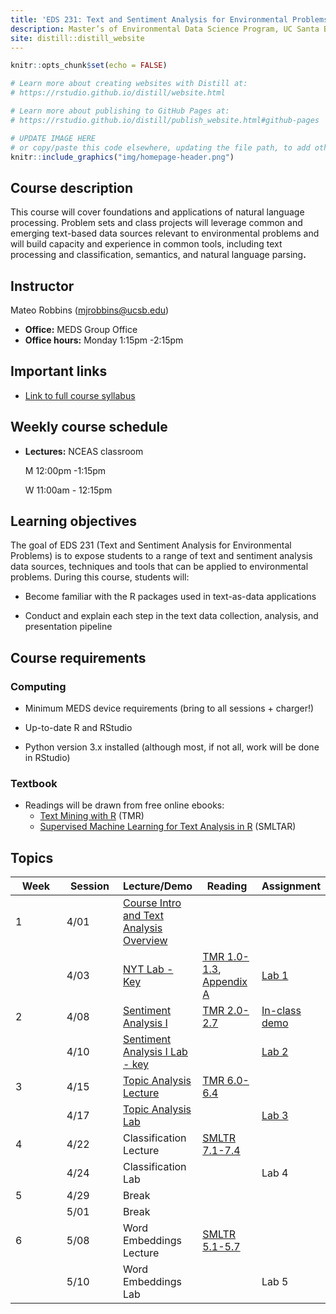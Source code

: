 ```yaml
---
title: 'EDS 231: Text and Sentiment Analysis for Environmental Problems'
description: Master’s of Environmental Data Science Program, UC Santa Barbara
site: distill::distill_website
---
```


```r
knitr::opts_chunk$set(echo = FALSE)

# Learn more about creating websites with Distill at:
# https://rstudio.github.io/distill/website.html

# Learn more about publishing to GitHub Pages at:
# https://rstudio.github.io/distill/publish_website.html#github-pages

```

```r

# UPDATE IMAGE HERE
# or copy/paste this code elsewhere, updating the file path, to add other images to your site!
knitr::include_graphics("img/homepage-header.png")
```

## Course description

This course will cover foundations and applications of natural language processing. Problem sets and class projects will leverage common and emerging text-based data sources relevant to environmental problems and will build capacity and experience in common tools, including text processing and classification, semantics, and natural language parsing**.**

## Instructor

Mateo Robbins ([mjrobbins\@ucsb.edu](mailto:mjrobbins@ucsb.edu){.email})

-   **Office:** MEDS Group Office
-   **Office hours:** Monday 1:15pm -2:15pm

## Important links

-   [Link to full course syllabus](https://docs.google.com/document/d/1BxkLEt02rBUl-HcfM7J0rfu0XpnPBOInKAsGBIz2fqc/edit?usp=sharing)

## Weekly course schedule

-   **Lectures:** NCEAS classroom

    M 12:00pm -1:15pm  

    W 11:00am - 12:15pm

## Learning objectives

The goal of EDS 231 (Text and Sentiment Analysis for Environmental Problems) is to expose students to a range of text and sentiment analysis data sources, techniques and tools that can be applied to environmental problems. During this course, students will:

-   Become familiar with the R packages used in text-as-data applications

-   Conduct and explain each step in the text data collection, analysis, and presentation pipeline

## Course requirements

### Computing

-   Minimum MEDS device requirements (bring to all sessions + charger!)

-   Up-to-date R and RStudio

-   Python version 3.x installed (although most, if not all, work will be done in RStudio)

### Textbook

-   Readings will be drawn from free online ebooks:
    -   [Text Mining with R](https://www.tidytextmining.com/) (TMR)
    -   [Supervised Machine Learning for Text Analysis in R](https://smltar.com/) (SMLTAR)

## Topics

| Week | Session | Lecture/Demo                                                                                                    | Reading                                                                                                          | Assignment                                                                                    |
|---------------|---------------|---------------|---------------|---------------|
| 1    | 4/01    | [Course Intro and Text Analysis Overview](https://ucsb.box.com/s/veuptm269uvo3r7hwx1db6u3i114r6xj)              |                                                                                                                  |                                                                                               |
|      | 4/03    | [NYT Lab - Key](https://github.com/MaRo406/EDS-231-text-sentiment/blob/main/Lab1_Demo_key.Rmd)                  | [TMR 1.0-1.3](https://www.tidytextmining.com/tidytext.html), [Appendix A](https://smltar.com/regexp.html#regexp) | [Lab 1](https://github.com/MaRo406/EDS-231-text-sentiment/blob/main/Lab1_InClass.Rmd)         |
| 2    | 4/08    | [Sentiment Analysis I](https://ucsb.box.com/s/pmr1hvyam3zbi2teiq7fzffaaaw3idhq)                                 | [TMR 2.0-2.7](https://www.tidytextmining.com/sentiment.html)                                                     | [In-class demo](https://github.com/MaRo406/EDS-231-text-sentiment/blob/main/Lab2_InClass.Rmd) |
|      | 4/10    | [Sentiment Analysis I Lab - key](https://github.com/MaRo406/EDS-231-text-sentiment/blob/main/Lab2_Demo_key.Rmd) |                                                                                                                  | [Lab 2](https://github.com/MaRo406/EDS-231-text-sentiment/blob/main/Lab2.Rmd)                 |
| 3    | 4/15    | [Topic Analysis Lecture](https://ucsb.box.com/s/cex0cr7wz57b4ccpq3y6r0wj5l31cpw4)                               | [TMR 6.0-6.4](https://www.tidytextmining.com/topicmodeling.html)                                                 |                                                                                               |
|      | 4/17    | [Topic Analysis Lab](https://github.com/MaRo406/EDS-231-text-sentiment/blob/main/Lab3_Demo.Rmd)                 |                                                                                                                  | [Lab 3](https://github.com/MaRo406/EDS-231-text-sentiment/blob/main/Lab3.Rmd)                 |
| 4    | 4/22    | Classification Lecture                                                                                          | [SMLTR 7.1-7.4](https://smltar.com/mlclassification.html#classfirstattemptlookatdata)                            |                                                                                               |
|      | 4/24    | Classification Lab                                                                                              |                                                                                                                  | Lab 4                                                                                         |
| 5    | 4/29    | Break                                                                                                           |                                                                                                                  |                                                                                               |
|      | 5/01    | Break                                                                                                           |                                                                                                                  |                                                                                               |
| 6    | 5/08    | Word Embeddings Lecture                                                                                         | [SMLTR 5.1-5.7](https://smltar.com/embeddings.html#glove)                                                        |                                                                                               |
|      | 5/10    | Word Embeddings Lab                                                                                             |                                                                                                                  | Lab 5                                                                                         |
